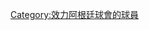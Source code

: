 {{Commonscat|Players of Club Atlético All Boys}}

{{categoryTOC}}

[[Category:效力阿根廷球會的球員|Category:效力阿根廷球會的球員]]